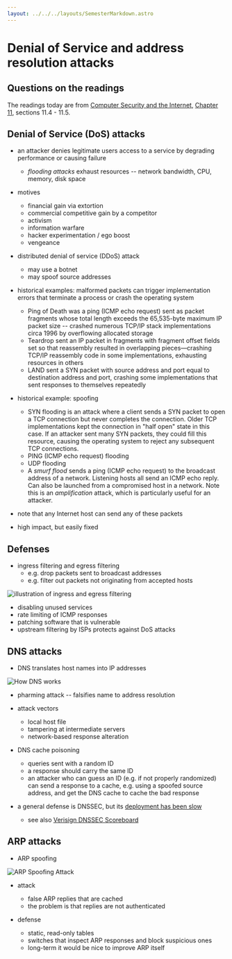 ```yaml
---
layout: ../../../layouts/SemesterMarkdown.astro
---
```




# Denial of Service and address resolution attacks

## Questions on the readings

The readings today are from
[Computer Security and the Internet](https://people.scs.carleton.ca/~paulv/toolsjewels.html),
[Chapter 11](https://people.scs.carleton.ca/~paulv/toolsjewels/TJrev1/ch11-rev1.pdf),
sections 11.4 - 11.5.

## Denial of Service (DoS) attacks

- an attacker denies legitimate users access to a service by degrading
  performance or causing failure
  - _flooding attacks_ exhaust resources -- network bandwidth, CPU, memory, disk
    space
- motives

  - financial gain via extortion
  - commercial competitive gain by a competitor
  - activism
  - information warfare
  - hacker experimentation / ego boost
  - vengeance

- distributed denial of service (DDoS) attack

  - may use a botnet
  - may spoof source addresses

- historical examples: malformed packets can trigger implementation errors that
  terminate a process or crash the operating system

  - Ping of Death was a ping (ICMP echo request) sent as packet fragments whose
    total length exceeds the 65,535-byte maximum IP packet size -- crashed
    numerous TCP/IP stack implementations circa 1996 by overflowing allocated
    storage
  - Teardrop sent an IP packet in fragments with fragment offset fields set so
    that reassembly resulted in overlapping pieces—crashing TCP/IP reassembly
    code in some implementations, exhausting resources in others
  - LAND sent a SYN packet with source address and port equal to destination
    address and port, crashing some implementations that sent responses to
    themselves repeatedly

- historical example: spoofing

  - SYN flooding is an attack where a client sends a SYN packet to open a TCP
    connection but never completes the connection. Older TCP implementations
    kept the connection in "half open" state in this case. If an attacker sent
    many SYN packets, they could fill this resource, causing the operating
    system to reject any subsequent TCP connections.
  - PING (ICMP echo request) flooding
  - UDP flooding
  - A _smurf flood_ sends a ping (ICMP echo request) to the broadcast address of
    a network. Listening hosts all send an ICMP echo reply. Can also be launched
    from a compromised host in a network. Note this is an _amplification_
    attack, which is particularly useful for an attacker.

- note that any Internet host can send any of these packets
- high impact, but easily fixed

## Defenses

- ingress filtering and egress filtering
  - e.g. drop packets sent to broadcast addresses
  - e.g. filter out packets not originating from accepted hosts

<Image alt="illustration of ingress and egress filtering" src={figure_11_6} />

- disabling unused services
- rate limiting of ICMP responses
- patching software that is vulnerable
- upstream filtering by ISPs protects against DoS attacks

## DNS attacks

- DNS translates host names into IP addresses

<Image alt="How DNS works" src={figure_11_7} />

- pharming attack -- falsifies name to address resolution
- attack vectors

  - local host file
  - tampering at intermediate servers
  - network-based response alteration

- DNS cache poisoning
  - queries sent with a random ID
  - a response should carry the same ID
  - an attacker who can guess an ID (e.g. if not properly randomized) can send a
    response to a cache, e.g. using a spoofed source address, and get the DNS
    cache to cache the bad response
- a general defense is DNSSEC, but its
  [deployment has been slow](https://stats.labs.apnic.net/dnssec)
  - see also
    [Verisign DNSSEC Scoreboard](https://www.verisign.com/en_US/company-information/verisign-labs/internet-security-tools/dnssec-scoreboard/index.xhtml)

## ARP attacks

- ARP spoofing

<Image alt="ARP Spoofing Attack" src={figure_11_8} />

- attack

  - false ARP replies that are cached
  - the problem is that replies are not authenticated

- defense
  - static, read-only tables
  - switches that inspect ARP responses and block suspicious ones
  - long-term it would be nice to improve ARP itself
